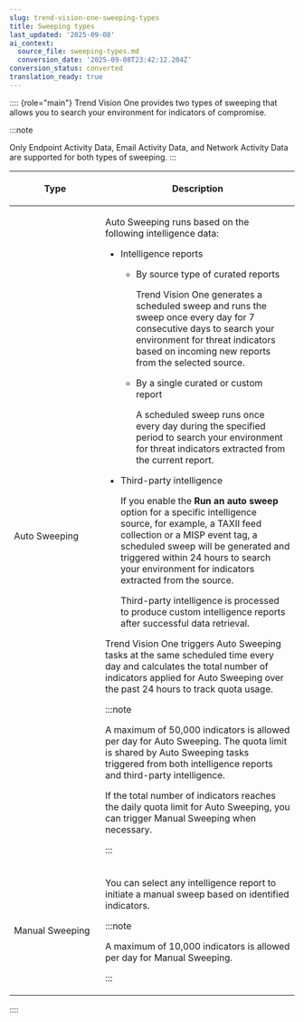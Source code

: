 ```yaml
---
slug: trend-vision-one-sweeping-types
title: Sweeping types
last_updated: '2025-09-08'
ai_context:
  source_file: sweeping-types.md
  conversion_date: '2025-09-08T23:42:12.204Z'
conversion_status: converted
translation_ready: true
---
```


:::: {role="main"}
Trend Vision One provides two types of sweeping that allows you to search your environment for indicators of compromise.

:::note

Only Endpoint Activity Data, Email Activity Data, and Network Activity Data are supported for both types of sweeping.
:::

<table>
<colgroup>
<col style="width: 32%" />
<col style="width: 68%" />
</colgroup>
<thead>
<tr>
<th><p>Type</p></th>
<th><p>Description</p></th>
</tr>
</thead>
<tbody>
<tr>
<td><p>Auto Sweeping</p></td>
<td><p>Auto Sweeping runs based on the following intelligence data:</p>
<ul>
<li><p>Intelligence reports</p>
<ul>
<li><p>By source type of curated reports</p>
<p>Trend Vision One generates a scheduled sweep and runs the sweep once every day for 7 consecutive days to search your environment for threat indicators based on incoming new reports from the selected source.</p></li>
<li><p>By a single curated or custom report</p>
<p>A scheduled sweep runs once every day during the specified period to search your environment for threat indicators extracted from the current report.</p></li>
</ul></li>
<li><p>Third-party intelligence</p>
<p>If you enable the <strong>Run an auto sweep</strong> option for a specific intelligence source, for example, a TAXII feed collection or a MISP event tag, a scheduled sweep will be generated and triggered within 24 hours to search your environment for indicators extracted from the source.</p>
<p>Third-party intelligence is processed to produce custom intelligence reports after successful data retrieval.</p></li>
</ul>
<p>Trend Vision One triggers Auto Sweeping tasks at the same scheduled time every day and calculates the total number of indicators applied for Auto Sweeping over the past 24 hours to track quota usage.</p>


:::note

<p>A maximum of 50,000 indicators is allowed per day for Auto Sweeping. The quota limit is shared by Auto Sweeping tasks triggered from both intelligence reports and third-party intelligence.</p>
<p>If the total number of indicators reaches the daily quota limit for Auto Sweeping, you can trigger Manual Sweeping when necessary.</p>


:::

</td>
</tr>
<tr>
<td><p>Manual Sweeping</p></td>
<td><p>You can select any intelligence report to initiate a manual sweep based on identified indicators.</p>


:::note

<p>A maximum of 10,000 indicators is allowed per day for Manual Sweeping.</p>


:::

</td>
</tr>
</tbody>
</table>
::::
